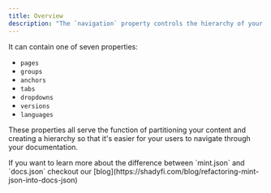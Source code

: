 ```yaml
---
title: Overview
description: "The `navigation` property controls the hierarchy of your documentation."
---
```



It can contain one of seven properties:

- `pages`
- `groups`
- `anchors`
- `tabs`
- `dropdowns`
- `versions`
- `languages`

These properties all serve the function of partitioning your content and creating a hierarchy so that it's
easier for your users to navigate through your documentation.

<ConfigUpgrade />

<Info>
  If you want to learn more about the difference between `mint.json` and
  `docs.json` checkout our [blog](https://shadyfi.com/blog/refactoring-mint-json-into-docs-json)
</Info>
